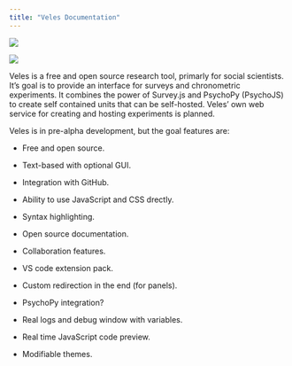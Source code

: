 ```yaml
---
title: "Veles Documentation"
---
```

::: logo
::: light-mode
![](./figs/Veles-logo.svg)
:::

::: dark-mode
![](./figs/Veles-logo-white.svg)
:::
:::

Veles is a free and open source research tool, primarly for social scientists. It's goal is to provide an interface for surveys and chronometric experiments. It combines the power of Survey.js and PsychoPy (PsychoJS) to create self contained units that can be self-hosted. Veles' own web service for creating and hosting experiments is planned.

Veles is in pre-alpha development, but the goal features are:

-   Free and open source.

-   Text-based with optional GUI.

-   Integration with GitHub.

-   Ability to use JavaScript and CSS drectly.

-   Syntax highlighting.

-   Open source documentation.

-   Collaboration features.

-   VS code extension pack.

-   Custom redirection in the end (for panels).

-   PsychoPy integration?

-   Real logs and debug window with variables.

-   Real time JavaScript code preview.

-   Modifiable themes.
